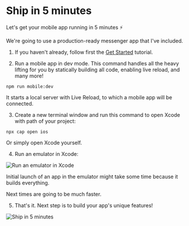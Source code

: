 # Ship in 5 minutes

Let's get your mobile app running in 5 minutes ⚡️

We're going to use a production-ready messenger app that I've included.

1. If you haven't already, follow first the [Get Started](/) tutorial.

2. Run a mobile app in dev mode. This command handles all the heavy lifting for you by statically building all code, enabling live reload, and many more!

```shell
npm run mobile:dev
```

It starts a local server with Live Reload, to which a mobile app will be connected.

3. Create a new terminal window and run this command to open Xcode with path of your project:

```shell
npx cap open ios
```

Or simply open Xcode yourself.

4. Run an emulator in Xcode:


<Image
  src="/run-emulator-xcode.gif"
  alt="Run an emulator in Xcode"
  width={300}
  height={300}
/>

Initial launch of an app in the emulator might take some time because it builds everything.

Next times are going to be much faster.

5. That's it. Next step is to build your app's unique features!

<Image
  src="/ship-in-5-minutes.gif"
  alt="Ship in 5 minutes"
  width={400}
  height={400}
/>

